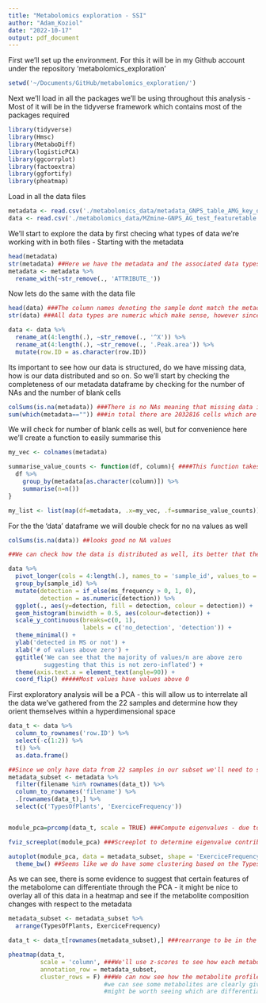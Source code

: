 ```yaml
---
title: "Metabolomics exploration - SSI"
author: "Adam_Koziol"
date: "2022-10-17"
output: pdf_document
---
```


First we'll set up the environment. For this it will be in my Github account under the repository 'metabolomics_exploration'
```r
setwd('~/Documents/GitHub/metabolomics_exploration/')
```

Next we'll load in all the packages we'll be using throughout this analysis - Most of it will be in the tidyverse framework which contains most of the packages required
```r
library(tidyverse)
library(Hmsc)
library(MetaboDiff)
library(logisticPCA)
library(ggcorrplot)
library(factoextra)
library(ggfortify)
library(pheatmap)
```

Load in all the data files
```r
metadata <- read.csv('./metabolomics_data/metadata_GNPS_table_AMG_key_ones_cleaned.txt', sep = '\t')
data <- read.csv('./metabolomics_data/MZmine-GNPS_AG_test_featuretable.csv')
```

We'll start to explore the data by first checing what types of data we're working with in both files - Starting with the metadata
```r
head(metadata)
str(metadata) ##Here we have the metadata and the associated data types, in all cases these are characters which will be converted into factors later                          on. I don't like the use of 'ATTRIBUTE_' as it is redundant so for now lets remove that
metadata <- metadata %>%
  rename_with(~str_remove(., 'ATTRIBUTE_'))
```

Now lets do the same with the data file
```r
head(data) ###The column names denoting the sample dont match the metadata due to the X and also the peak.area
str(data) ###All data types are numeric which make sense, however since row.ID is denoting a unique metabolite, we can go ahead and change this to character

data <- data %>%
  rename_at(4:length(.), ~str_remove(., '^X')) %>%
  rename_at(4:length(.), ~str_remove(., '.Peak.area')) %>%
  mutate(row.ID = as.character(row.ID))
```

Its important to see how our data is structured, do we have missing data, how is our data distributed and so on. So we'll start by checking the completeness of our metadata dataframe by checking for the number of NAs and the number of blank cells
```r
colSums(is.na(metadata)) ###There is no NAs meaning that missing data is like coded as ''
sum(which(metadata=="")) ###in total there are 2032816 cells which are blank in the metadata 
```
We will check for number of blank cells as well, but for convenience here we'll create a function to easily summarise this
```r
my_vec <- colnames(metadata)

summarise_value_counts <- function(df, column){ ####This function takes a dataframe and column, groups it by that column and summarises the number of times each value appears
  df %>%
    group_by(metadata[as.character(column)]) %>%
    summarise(n=n())
}

my_list <- list(map(df=metadata, .x=my_vec, .f=summarise_value_counts)) ###In almost all columns of the metadata the majority of cells are blank
```

For the the 'data' dataframe we will double check for no na values as well
```r
colSums(is.na(data)) ##looks good no NA values

##We can check how the data is distributed as well, its better that the data is in long format for this

data %>%
  pivot_longer(cols = 4:length(.), names_to = 'sample_id', values_to = 'ms_frequency') %>%
  group_by(sample_id) %>%
  mutate(detection = if_else(ms_frequency > 0, 1, 0),
         detection = as.numeric(detection)) %>%
  ggplot(., aes(y=detection, fill = detection, colour = detection)) +
  geom_histogram(binwidth = 0.5, aes(colour=detection)) +
  scale_y_continuous(breaks=c(0, 1),
                     labels = c('no_detection', 'detection')) +
  theme_minimal() +
  ylab('detected in MS or not') +
  xlab('# of values above zero') +
  ggtitle('We can see that the majority of values/n are above zero
          suggesting that this is not zero-inflated') +
  theme(axis.text.x = element_text(angle=90)) +
  coord_flip() #####Most values have values above 0 
```

First exploratory analysis will be a PCA - this will allow us to interrelate all the data we've gathered from the 22 samples and determine how they orient themselves within a hyperdimensional space
```r
data_t <- data %>%
  column_to_rownames('row.ID') %>%
  select(-c(1:2)) %>%
  t() %>%
  as.data.frame()

##Since we only have data from 22 samples in our subset we'll need to subset the metadata to match the data and make sure its in the same order
metadata_subset <- metadata %>%
  filter(filename %in% rownames(data_t)) %>%
  column_to_rownames('filename') %>%
  .[rownames(data_t),] %>%
  select(c('TypesOfPlants', 'ExerciceFrequency'))


module_pca=prcomp(data_t, scale = TRUE) ###Compute eigenvalues - due to high variance in MS data the data has been scaled to mean 0 - SD 1

fviz_screeplot(module_pca) ###Screeplot to determine eigenvalue contributions - PCA1 explains ~22% of the variation

```

```r
autoplot(module_pca, data = metadata_subset, shape = 'ExerciceFrequency', colour = 'TypesOfPlants', loadings = F, loadings.label = F) +
  theme_bw() ##Seems like we do have some clustering based on the TypesofPlants consumed. The metabolite profile of people who each more or less plants are more similar to each other
```

As we can see, there is some evidence to suggest that certain features of the metabolome can differentiate through the PCA - it might be nice to overlay all of this data in a heatmap and see if the metabolite composition changes with respect to the metadata
```r
metadata_subset <- metadata_subset %>%
  arrange(TypesOfPlants, ExerciceFrequency)

data_t <- data_t[rownames(metadata_subset),] ###rearrange to be in the same format as the metadata

pheatmap(data_t,
         scale = 'column', ###We'll use z-scores to see how each metabolite changes across samples
         annotation_row = metadata_subset,
         cluster_rows = F) ###We can now see how the metabolite profile changes by the two complete metadata sets
                           #we can see some metabolites are clearly giving more of a signal than others here
                           #might be worth seeing which are differentially abundant or not - pick them out and do some predictive modelling with them
```

